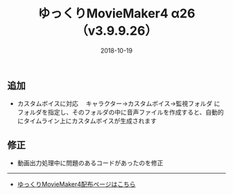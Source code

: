 ﻿---
title: ゆっくりMovieMaker4 α26 （v3.9.9.26）
date: 2018-10-19
tags: [YMM4,お知らせ]
---
## 追加
- カスタムボイスに対応
　キャラクター→カスタムボイス→監視フォルダ にフォルダを指定し、そのフォルダの中に音声ファイルを作成すると、自動的にタイムライン上にカスタムボイスが生成されます
## 修正
- 動画出力処理中に問題のあるコードがあったのを修正

---

- [ゆっくりMovieMaker4配布ページはこちら](/ymm4/)